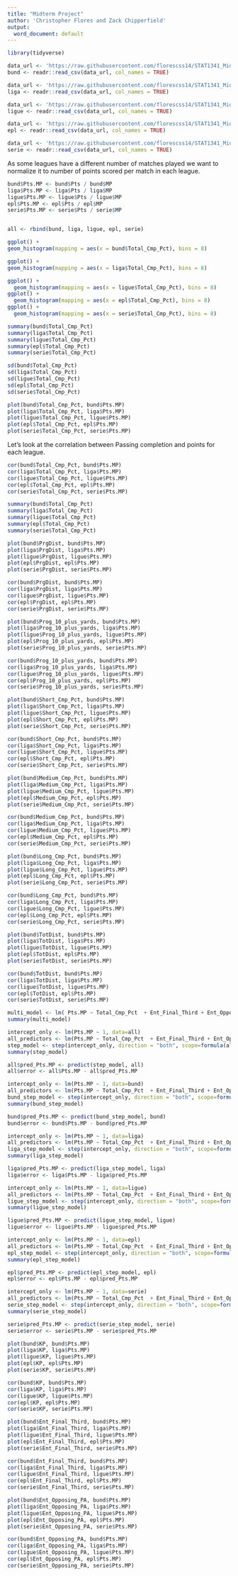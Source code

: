 ---
title: "Midterm Project"
author: 'Christopher Flores and Zack Chipperfield'
output:
  word_document: default
---

```{r}
library(tidyverse)
```


```{r, read_data}
data_url <- 'https://raw.githubusercontent.com/florescss14/STAT1341_Midterm_Project/main/Bundesliga.csv'
bund <- readr::read_csv(data_url, col_names = TRUE)

data_url <- 'https://raw.githubusercontent.com/florescss14/STAT1341_Midterm_Project/main/La_Liga.csv'
liga <- readr::read_csv(data_url, col_names = TRUE)

data_url <- 'https://raw.githubusercontent.com/florescss14/STAT1341_Midterm_Project/main/Ligue_1.csv'
ligue <- readr::read_csv(data_url, col_names = TRUE)

data_url <- 'https://raw.githubusercontent.com/florescss14/STAT1341_Midterm_Project/main/Premier_League.csv'
epl <- readr::read_csv(data_url, col_names = TRUE)

data_url <- 'https://raw.githubusercontent.com/florescss14/STAT1341_Midterm_Project/main/Serie_A.csv'
serie <- readr::read_csv(data_url, col_names = TRUE)

```
As some leagues have a different number of matches played we want to normalize it to number of points scored per match in each league.
```{r}
bund$Pts.MP <- bund$Pts / bund$MP
liga$Pts.MP <- liga$Pts / liga$MP
ligue$Pts.MP <- ligue$Pts / ligue$MP
epl$Pts.MP <- epl$Pts / epl$MP
serie$Pts.MP <- serie$Pts / serie$MP


all <- rbind(bund, liga, ligue, epl, serie)
```


```{r}
ggplot() +
geom_histogram(mapping = aes(x = bund$Total_Cmp_Pct), bins = 8) 

ggplot() +
geom_histogram(mapping = aes(x = liga$Total_Cmp_Pct), bins = 8) 

ggplot() +
  geom_histogram(mapping = aes(x = ligue$Total_Cmp_Pct), bins = 8)
ggplot() +
  geom_histogram(mapping = aes(x = epl$Total_Cmp_Pct), bins = 8)
ggplot() +
  geom_histogram(mapping = aes(x = serie$Total_Cmp_Pct), bins = 8)
```

```{r}
summary(bund$Total_Cmp_Pct)
summary(liga$Total_Cmp_Pct)
summary(ligue$Total_Cmp_Pct)
summary(epl$Total_Cmp_Pct) 
summary(serie$Total_Cmp_Pct)
```
```{r}
sd(bund$Total_Cmp_Pct)
sd(liga$Total_Cmp_Pct)
sd(ligue$Total_Cmp_Pct)
sd(epl$Total_Cmp_Pct) 
sd(serie$Total_Cmp_Pct)
```

```{r}
plot(bund$Total_Cmp_Pct, bund$Pts.MP)
plot(liga$Total_Cmp_Pct, liga$Pts.MP)
plot(ligue$Total_Cmp_Pct, ligue$Pts.MP)
plot(epl$Total_Cmp_Pct, epl$Pts.MP)
plot(serie$Total_Cmp_Pct, serie$Pts.MP)
```
Let's look at the correlation between Passing completion and points for each league.

```{r}
cor(bund$Total_Cmp_Pct, bund$Pts.MP)
cor(liga$Total_Cmp_Pct, liga$Pts.MP)
cor(ligue$Total_Cmp_Pct, ligue$Pts.MP)
cor(epl$Total_Cmp_Pct, epl$Pts.MP)
cor(serie$Total_Cmp_Pct, serie$Pts.MP)
```
```{r}
summary(bund$Total_Cmp_Pct)
summary(liga$Total_Cmp_Pct)
summary(ligue$Total_Cmp_Pct)
summary(epl$Total_Cmp_Pct)
summary(serie$Total_Cmp_Pct)
```

```{r}
plot(bund$PrgDist, bund$Pts.MP)
plot(liga$PrgDist, liga$Pts.MP)
plot(ligue$PrgDist, ligue$Pts.MP)
plot(epl$PrgDist, epl$Pts.MP)
plot(serie$PrgDist, serie$Pts.MP)
```

```{r}
cor(bund$PrgDist, bund$Pts.MP)
cor(liga$PrgDist, liga$Pts.MP)
cor(ligue$PrgDist, ligue$Pts.MP)
cor(epl$PrgDist, epl$Pts.MP)
cor(serie$PrgDist, serie$Pts.MP)
```
```{r}
plot(bund$Prog_10_plus_yards, bund$Pts.MP)
plot(liga$Prog_10_plus_yards, liga$Pts.MP)
plot(ligue$Prog_10_plus_yards, ligue$Pts.MP)
plot(epl$Prog_10_plus_yards, epl$Pts.MP)
plot(serie$Prog_10_plus_yards, serie$Pts.MP)
```

```{r}
cor(bund$Prog_10_plus_yards, bund$Pts.MP)
cor(liga$Prog_10_plus_yards, liga$Pts.MP)
cor(ligue$Prog_10_plus_yards, ligue$Pts.MP)
cor(epl$Prog_10_plus_yards, epl$Pts.MP)
cor(serie$Prog_10_plus_yards, serie$Pts.MP)
```

```{r}
plot(bund$Short_Cmp_Pct, bund$Pts.MP)
plot(liga$Short_Cmp_Pct, liga$Pts.MP)
plot(ligue$Short_Cmp_Pct, ligue$Pts.MP)
plot(epl$Short_Cmp_Pct, epl$Pts.MP)
plot(serie$Short_Cmp_Pct, serie$Pts.MP)
```
```{r}
cor(bund$Short_Cmp_Pct, bund$Pts.MP)
cor(liga$Short_Cmp_Pct, liga$Pts.MP)
cor(ligue$Short_Cmp_Pct, ligue$Pts.MP)
cor(epl$Short_Cmp_Pct, epl$Pts.MP)
cor(serie$Short_Cmp_Pct, serie$Pts.MP)
```
```{r}
plot(bund$Medium_Cmp_Pct, bund$Pts.MP)
plot(liga$Medium_Cmp_Pct, liga$Pts.MP)
plot(ligue$Medium_Cmp_Pct, ligue$Pts.MP)
plot(epl$Medium_Cmp_Pct, epl$Pts.MP)
plot(serie$Medium_Cmp_Pct, serie$Pts.MP)
```
```{r}
cor(bund$Medium_Cmp_Pct, bund$Pts.MP)
cor(liga$Medium_Cmp_Pct, liga$Pts.MP)
cor(ligue$Medium_Cmp_Pct, ligue$Pts.MP)
cor(epl$Medium_Cmp_Pct, epl$Pts.MP)
cor(serie$Medium_Cmp_Pct, serie$Pts.MP)
```
```{r}
plot(bund$Long_Cmp_Pct, bund$Pts.MP)
plot(liga$Long_Cmp_Pct, liga$Pts.MP)
plot(ligue$Long_Cmp_Pct, ligue$Pts.MP)
plot(epl$Long_Cmp_Pct, epl$Pts.MP)
plot(serie$Long_Cmp_Pct, serie$Pts.MP)
```
```{r}
cor(bund$Long_Cmp_Pct, bund$Pts.MP)
cor(liga$Long_Cmp_Pct, liga$Pts.MP)
cor(ligue$Long_Cmp_Pct, ligue$Pts.MP)
cor(epl$Long_Cmp_Pct, epl$Pts.MP)
cor(serie$Long_Cmp_Pct, serie$Pts.MP)
```

```{r}
plot(bund$TotDist, bund$Pts.MP)
plot(liga$TotDist, liga$Pts.MP)
plot(ligue$TotDist, ligue$Pts.MP)
plot(epl$TotDist, epl$Pts.MP)
plot(serie$TotDist, serie$Pts.MP)
```

```{r}
cor(bund$TotDist, bund$Pts.MP)
cor(liga$TotDist, liga$Pts.MP)
cor(ligue$TotDist, ligue$Pts.MP)
cor(epl$TotDist, epl$Pts.MP)
cor(serie$TotDist, serie$Pts.MP)
```
```{r}
multi_model <- lm( Pts.MP ~ Total_Cmp_Pct  + Ent_Final_Third + Ent_Opposing_PA + Cross_into_PA + PrgDist + Short_Cmp_Pct + Medium_Cmp_Pct + Long_Cmp_Pct + Prog_10_plus_yards + KP, data = all)
summary(multi_model)
```
```{r}
intercept_only <- lm(Pts.MP ~ 1, data=all)
all_predictors <- lm(Pts.MP ~ Total_Cmp_Pct  + Ent_Final_Third + Ent_Opposing_PA + Cross_into_PA + PrgDist + Short_Cmp_Pct + Medium_Cmp_Pct + Long_Cmp_Pct + Prog_10_plus_yards + KP, data = all)
step_model <- step(intercept_only, direction = "both", scope=formula(all_predictors), trace=0)
summary(step_model)

```

```{r}
all$pred_Pts.MP <- predict(step_model, all)
all$error <- all$Pts.MP - all$pred_Pts.MP
```

```{r}
intercept_only <- lm(Pts.MP ~ 1, data=bund)
all_predictors <- lm(Pts.MP ~ Total_Cmp_Pct  + Ent_Final_Third + Ent_Opposing_PA + Cross_into_PA + PrgDist + Short_Cmp_Pct + Medium_Cmp_Pct + Long_Cmp_Pct + Prog_10_plus_yards + KP, data = bund)
bund_step_model <- step(intercept_only, direction = "both", scope=formula(all_predictors), trace=0)
summary(bund_step_model)

bund$pred_Pts.MP <- predict(bund_step_model, bund)
bund$error <- bund$Pts.MP - bund$pred_Pts.MP
```

```{r}
intercept_only <- lm(Pts.MP ~ 1, data=liga)
all_predictors <- lm(Pts.MP ~ Total_Cmp_Pct  + Ent_Final_Third + Ent_Opposing_PA + Cross_into_PA + PrgDist + Short_Cmp_Pct + Medium_Cmp_Pct + Long_Cmp_Pct + Prog_10_plus_yards + KP, data = liga)
liga_step_model <- step(intercept_only, direction = "both", scope=formula(all_predictors), trace=0)
summary(liga_step_model)

liga$pred_Pts.MP <- predict(liga_step_model, liga)
liga$error <- liga$Pts.MP - liga$pred_Pts.MP
```

```{r}
intercept_only <- lm(Pts.MP ~ 1, data=ligue)
all_predictors <- lm(Pts.MP ~ Total_Cmp_Pct  + Ent_Final_Third + Ent_Opposing_PA + Cross_into_PA + PrgDist + Short_Cmp_Pct + Medium_Cmp_Pct + Long_Cmp_Pct + Prog_10_plus_yards + KP, data = ligue)
ligue_step_model <- step(intercept_only, direction = "both", scope=formula(all_predictors), trace=0)
summary(ligue_step_model)

ligue$pred_Pts.MP <- predict(ligue_step_model, ligue)
ligue$error <- ligue$Pts.MP - ligue$pred_Pts.MP
```

```{r}
intercept_only <- lm(Pts.MP ~ 1, data=epl)
all_predictors <- lm(Pts.MP ~ Total_Cmp_Pct  + Ent_Final_Third + Ent_Opposing_PA + Cross_into_PA + PrgDist + Short_Cmp_Pct + Medium_Cmp_Pct + Long_Cmp_Pct + Prog_10_plus_yards + KP, data = epl)
epl_step_model <- step(intercept_only, direction = "both", scope=formula(all_predictors), trace=0)
summary(epl_step_model)

epl$pred_Pts.MP <- predict(epl_step_model, epl)
epl$error <- epl$Pts.MP - epl$pred_Pts.MP
```

```{r}
intercept_only <- lm(Pts.MP ~ 1, data=serie)
all_predictors <- lm(Pts.MP ~ Total_Cmp_Pct  + Ent_Final_Third + Ent_Opposing_PA + Cross_into_PA + PrgDist + Short_Cmp_Pct + Medium_Cmp_Pct + Long_Cmp_Pct + Prog_10_plus_yards + KP, data = serie)
serie_step_model <- step(intercept_only, direction = "both", scope=formula(all_predictors), trace=0)
summary(serie_step_model)

serie$pred_Pts.MP <- predict(serie_step_model, serie)
serie$error <- serie$Pts.MP - serie$pred_Pts.MP
```
```{r}
plot(bund$KP, bund$Pts.MP)
plot(liga$KP, liga$Pts.MP)
plot(ligue$KP, ligue$Pts.MP)
plot(epl$KP, epl$Pts.MP)
plot(serie$KP, serie$Pts.MP)
```


```{r}
cor(bund$KP, bund$Pts.MP)
cor(liga$KP, liga$Pts.MP)
cor(ligue$KP, ligue$Pts.MP)
cor(epl$KP, epl$Pts.MP)
cor(serie$KP, serie$Pts.MP)
```
```{r}
plot(bund$Ent_Final_Third, bund$Pts.MP)
plot(liga$Ent_Final_Third, liga$Pts.MP)
plot(ligue$Ent_Final_Third, ligue$Pts.MP)
plot(epl$Ent_Final_Third, epl$Pts.MP)
plot(serie$Ent_Final_Third, serie$Pts.MP)
```

```{r}
cor(bund$Ent_Final_Third, bund$Pts.MP)
cor(liga$Ent_Final_Third, liga$Pts.MP)
cor(ligue$Ent_Final_Third, ligue$Pts.MP)
cor(epl$Ent_Final_Third, epl$Pts.MP)
cor(serie$Ent_Final_Third, serie$Pts.MP)
```


```{r}
plot(bund$Ent_Opposing_PA, bund$Pts.MP)
plot(liga$Ent_Opposing_PA, liga$Pts.MP)
plot(ligue$Ent_Opposing_PA, ligue$Pts.MP)
plot(epl$Ent_Opposing_PA, epl$Pts.MP)
plot(serie$Ent_Opposing_PA, serie$Pts.MP)
```


```{r}
cor(bund$Ent_Opposing_PA, bund$Pts.MP)
cor(liga$Ent_Opposing_PA, liga$Pts.MP)
cor(ligue$Ent_Opposing_PA, ligue$Pts.MP)
cor(epl$Ent_Opposing_PA, epl$Pts.MP)
cor(serie$Ent_Opposing_PA, serie$Pts.MP)
```










